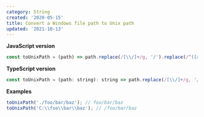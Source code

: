 ```yaml
---
category: String
created: '2020-05-15'
title: Convert a Windows file path to Unix path
updated: '2021-10-13'
---
```


**JavaScript version**

```js
const toUnixPath = (path) => path.replace(/[\\/]+/g, '/').replace(/^([a-zA-Z]+:|\.\/)/, '');
```

**TypeScript version**

```js
const toUnixPath = (path: string): string => path.replace(/[\\/]+/g, '/').replace(/^([a-zA-Z]+:|\.\/)/, '');
```

**Examples**

```js
toUnixPath('./foo/bar/baz'); // foo/bar/baz
toUnixPath('C:\\foo\\bar\\baz'); // /foo/bar/baz
```
